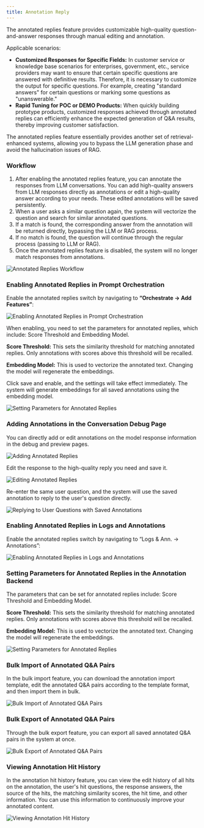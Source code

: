 ```yaml
---
title: Annotation Reply
---
```



The annotated replies feature provides customizable high-quality question-and-answer responses through manual editing and annotation.

Applicable scenarios:

* **Customized Responses for Specific Fields:** In customer service or knowledge base scenarios for enterprises, government, etc., service providers may want to ensure that certain specific questions are answered with definitive results. Therefore, it is necessary to customize the output for specific questions. For example, creating "standard answers" for certain questions or marking some questions as "unanswerable."
* **Rapid Tuning for POC or DEMO Products:** When quickly building prototype products, customized responses achieved through annotated replies can efficiently enhance the expected generation of Q\&A results, thereby improving customer satisfaction.

The annotated replies feature essentially provides another set of retrieval-enhanced systems, allowing you to bypass the LLM generation phase and avoid the hallucination issues of RAG.

### Workflow

1. After enabling the annotated replies feature, you can annotate the responses from LLM conversations. You can add high-quality answers from LLM responses directly as annotations or edit a high-quality answer according to your needs. These edited annotations will be saved persistently.
2. When a user asks a similar question again, the system will vectorize the question and search for similar annotated questions.
3. If a match is found, the corresponding answer from the annotation will be returned directly, bypassing the LLM or RAG process.
4. If no match is found, the question will continue through the regular process (passing to LLM or RAG).
5. Once the annotated replies feature is disabled, the system will no longer match responses from annotations.

![Annotated Replies Workflow](https://assets-docs.dify.ai/dify-enterprise-mintlify/en/guides/annotation/7bebcf85d52f65d5649956f47ed33d43.png)

### Enabling Annotated Replies in Prompt Orchestration

Enable the annotated replies switch by navigating to **“Orchestrate -> Add Features”**:

![Enabling Annotated Replies in Prompt Orchestration](https://assets-docs.dify.ai/dify-enterprise-mintlify/en/guides/annotation/b467da1fbaa9beb22cfb2a987f51f653.png)

When enabling, you need to set the parameters for annotated replies, which include: Score Threshold and Embedding Model.

**Score Threshold:** This sets the similarity threshold for matching annotated replies. Only annotations with scores above this threshold will be recalled.

**Embedding Model:** This is used to vectorize the annotated text. Changing the model will regenerate the embeddings.

Click save and enable, and the settings will take effect immediately. The system will generate embeddings for all saved annotations using the embedding model.

![Setting Parameters for Annotated Replies](https://assets-docs.dify.ai/dify-enterprise-mintlify/en/guides/annotation/a2c7b82a4f25a96fcdf68c807fb96812.png)

### Adding Annotations in the Conversation Debug Page

You can directly add or edit annotations on the model response information in the debug and preview pages.

![Adding Annotated Replies](https://assets-docs.dify.ai/dify-enterprise-mintlify/en/guides/annotation/e064e3dcca3f04e16f5269b169820d2d.png)

Edit the response to the high-quality reply you need and save it.

![Editing Annotated Replies](https://assets-docs.dify.ai/dify-enterprise-mintlify/en/guides/annotation/b79aabe6e9b336e26ca409a49526501e.png)

Re-enter the same user question, and the system will use the saved annotation to reply to the user's question directly.

![Replying to User Questions with Saved Annotations](https://assets-docs.dify.ai/dify-enterprise-mintlify/en/guides/annotation/810f640d184227f4918ee197ff906203.png)

### Enabling Annotated Replies in Logs and Annotations

Enable the annotated replies switch by navigating to “Logs & Ann. -> Annotations”:

![Enabling Annotated Replies in Logs and Annotations](https://assets-docs.dify.ai/dify-enterprise-mintlify/en/guides/annotation/c74951765f078392924da901008eb815.png)

### Setting Parameters for Annotated Replies in the Annotation Backend

The parameters that can be set for annotated replies include: Score Threshold and Embedding Model.

**Score Threshold:** This sets the similarity threshold for matching annotated replies. Only annotations with scores above this threshold will be recalled.

**Embedding Model:** This is used to vectorize the annotated text. Changing the model will regenerate the embeddings.

![Setting Parameters for Annotated Replies](https://assets-docs.dify.ai/dify-enterprise-mintlify/en/guides/annotation/5bbd94402452e3f4ecc29eb398591585.png)

### Bulk Import of Annotated Q\&A Pairs

In the bulk import feature, you can download the annotation import template, edit the annotated Q\&A pairs according to the template format, and then import them in bulk.

![Bulk Import of Annotated Q&A Pairs](https://assets-docs.dify.ai/dify-enterprise-mintlify/en/guides/annotation/ad6497dbe8c93fe9988cf76775434a7c.png)

### Bulk Export of Annotated Q\&A Pairs

Through the bulk export feature, you can export all saved annotated Q\&A pairs in the system at once.

![Bulk Export of Annotated Q&A Pairs](https://assets-docs.dify.ai/dify-enterprise-mintlify/en/guides/annotation/4d80d0a9b8056711a2dcdf664c19e840.png)

### Viewing Annotation Hit History

In the annotation hit history feature, you can view the edit history of all hits on the annotation, the user's hit questions, the response answers, the source of the hits, the matching similarity scores, the hit time, and other information. You can use this information to continuously improve your annotated content.

![Viewing Annotation Hit History](https://assets-docs.dify.ai/dify-enterprise-mintlify/en/guides/annotation/26b6c37dcff225201ea5b4fb712b2d4d.png)
